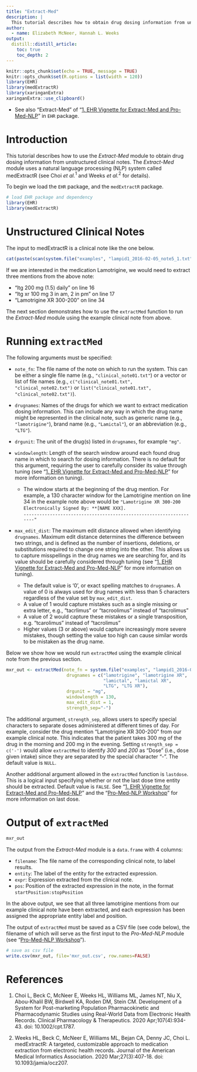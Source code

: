 ```yaml
---
title: "Extract-Med"
description: |
  This tutorial describes how to obtain drug dosing information from unstructured clinical notes using *Extract-Med* module in the system.
author:
  - name: Elizabeth McNeer, Hannah L. Weeks
output:
  distill::distill_article:
    toc: true
    toc_depth: 2
---
```


```r
knitr::opts_chunk$set(echo = TRUE, message = TRUE)
knitr::opts_chunk$set(R.options = list(width = 120))
library(EHR)
library(medExtractR)
library(xaringanExtra)
xaringanExtra::use_clipboard()
```

* See also "Extract-Med" of "[1. EHR Vignette for Extract-Med and Pro-Med-NLP](https://cran.r-project.org/web/packages/EHR/vignettes/ehr_vignette_01_mxr.pdf)" in `EHR` package.

# Introduction

This tutorial describes how to use the *Extract-Med* module to obtain drug dosing information from unstructured clinical notes. The *Extract-Med* module uses a natural language processing (NLP) system called medExtractR (see Choi *et al.*$^{1}$ and Weeks *et al.*$^{2}$ for details).

To begin we load the `EHR` package, and the `medExtractR` package. 

```r
# load EHR package and dependency
library(EHR)
library(medExtractR)
```

# Unstructured Clinical Notes

The input to medExtractR is a clinical note like the one below.

```r
cat(paste(scan(system.file("examples", "lampid1_2016-02-05_note5_1.txt", package = "EHR"), '', sep = '\n'), collapse = '\n'))
```

If we are interested in the medication Lamotrigine, we would need to extract three mentions from the above note:

- "ltg 200 mg (1.5) daily" on line 16
- "ltg xr 100 mg 3 in am, 2 in pm" on line 17
- "Lamotrigine XR 300-200" on line 34

The next section demonstrates how to use the `extractMed` function to run the *Extract-Med* module using the example clinical note from above.

# Running `extractMed`

The following arguments must be specified:

- `note_fn`: The file name of the note on which to run the system. This can be either a single file name (e.g., `"clinical_note01.txt"`) or a vector or list of file names (e.g., `c("clinical_note01.txt", "clinical_note02.txt")` or `list("clinical_note01.txt", "clinical_note02.txt")`).  
- `drugnames`: Names of the drugs for which we want to extract medication dosing information. This can include any way in which the drug name might be represented in the clinical note, such as generic name (e.g., `"lamotrigine"`), brand name (e.g., `"Lamictal"`), or an abbreviation (e.g., `"LTG"`).  
- `drgunit`: The unit of the drug(s) listed in `drugnames`, for example `"mg"`.  
- `windowlength`: Length of the search window around each found drug name in which to search for dosing information. There is no default for this argument, requiring the user to carefully consider its value through tuning (see "[1. EHR Vignette for Extract-Med and Pro-Med-NLP](https://cran.r-project.org/web/packages/EHR/vignettes/ehr_vignette_01_mxr.pdf)" for more information on tuning).

  - The window starts at the beginning of the drug mention. For example, a 130 character window for the Lamotrigine mention on line 34 in the example note above would be `"Lamotrigine XR 300-200`  
  `Electronically Signed By: **[NAME XXX].`  
  `-------------------------------------------------------------------"`
  
- `max_edit_dist`: The maximum edit distance allowed when identifying `drugnames`. Maximum edit distance determines the difference between two strings, and is defined as the number of insertions, deletions, or substitutions required to change one string into the other. This allows us to capture misspellings in the drug names we are searching for, and its value should be carefully considered through tuning (see "[1. EHR Vignette for Extract-Med and Pro-Med-NLP](https://cran.r-project.org/web/packages/EHR/vignettes/ehr_vignette_01_mxr.pdf)" for more information on tuning).   

  - The default value is '0', or exact spelling matches to `drugnames`. A value of 0 is always used for drug names with less than 5 characters regardless of the value set by `max_edit_dist`. 
  - A value of 1 would capture mistakes such as a single missing or extra letter, e.g., "tacrlimus" or "tacroolimus" instead of "tacrolimus"  
  - A value of 2 would capture these mistakes or a single transposition, e.g. "tcarolimus" instead of "tacrolimus"  
  - Higher values (3 or above) would capture increasingly more severe mistakes, though setting the value too high can cause similar words to be mistaken as the drug name. 

Below we show how we would run `extractMed` using the example clinical note from the previous section.

```r
mxr_out <- extractMed(note_fn = system.file("examples", "lampid1_2016-02-05_note5_1.txt", package = "EHR"),
                       drugnames = c("lamotrigine", "lamotrigine XR", 
                                     "lamictal", "lamictal XR", 
                                     "LTG", "LTG XR"),
                       drgunit = "mg",
                       windowlength = 130,
                       max_edit_dist = 1,
                       strength_sep="-")
```

The additional argument, `strength_sep`, allows users to specify special characters to separate doses administered at different times of day. For example, consider the drug mention "Lamotrigine XR 300-200" from our example clinical note. This indicates that the patient takes 300 mg of the drug in the morning and 200 mg in the evening. Setting `strength_sep = c('-')` would allow `extractMed` to identify *300* and *200* as "Dose" (i.e., dose given intake) since they are separated by the special character "-". The default value is `NULL`.  

Another additional argument allowed in the `extractMed` function is `lastdose`. This is a logical input specifying whether or not the last dose time entity should be extracted. Default value is `FALSE`. See "[1. EHR Vignette for Extract-Med and Pro-Med-NLP](https://cran.r-project.org/web/packages/EHR/vignettes/ehr_vignette_01_mxr.pdf)" and the "[Pro-Med-NLP Workshop](https://choileena.github.io/Pro-Med-NLP.html)" for more information on last dose.

# Output of `extractMed`

```r
mxr_out
```

The output from the *Extract-Med* module is a `data.frame` with 4 columns:  

- `filename`: The file name of the corresponding clinical note, to label results.  
- `entity`: The label of the entity for the extracted expression.  
- `expr`: Expression extracted from the clinical note.  
- `pos`: Position of the extracted expression in the note, in the format `startPosition:stopPosition`  

In the above output, we see that all three lamotrigine mentions from our example clinical note have been extracted, and each expression has been assigned the appropriate entity label and position.

The output of `extractMed` must be saved as a CSV file (see code below), the filename of which will serve as the first input to the *Pro-Med-NLP* module (see "[Pro-Med-NLP Workshop](https://choileena.github.io/Pro-Med-NLP.html)").

```r
# save as csv file
write.csv(mxr_out, file='mxr_out.csv', row.names=FALSE)
```

# References
1. Choi L, Beck C, McNeer E, Weeks HL, Williams ML, James NT, Niu X, Abou-Khalil BW, Birdwell KA, Roden DM, Stein CM. Development of a System for Post-marketing Population Pharmacokinetic and Pharmacodynamic Studies using Real-World Data from Electronic Health Records. Clinical Pharmacology & Therapeutics. 2020 Apr;107(4):934-43. doi: 10.1002/cpt.1787.

2. Weeks HL, Beck C, McNeer E, Williams ML, Bejan CA, Denny JC, Choi L. medExtractR: A targeted, customizable approach to medication extraction from electronic health records. Journal of the American Medical Informatics Association. 2020 Mar;27(3):407-18. doi: 10.1093/jamia/ocz207.

